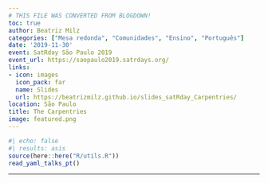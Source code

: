 ```yaml
---
# THIS FILE WAS CONVERTED FROM BLOGDOWN!
toc: true
author: Beatriz Milz
categories: ["Mesa redonda", "Comunidades", "Ensino", "Português"]
date: '2019-11-30'
event: SatRday São Paulo 2019
event_url: https://saopaulo2019.satrdays.org/
links:
- icon: images
  icon_pack: far
  name: Slides
  url: https://beatrizmilz.github.io/slides_satRday_Carpentries/
location: São Paulo
title: The Carpentries
image: featured.png
---
```


```r
#| echo: false
#| results: asis
source(here::here("R/utils.R"))
read_yaml_talks_pt()
```

------------------------------------------------------------------------
